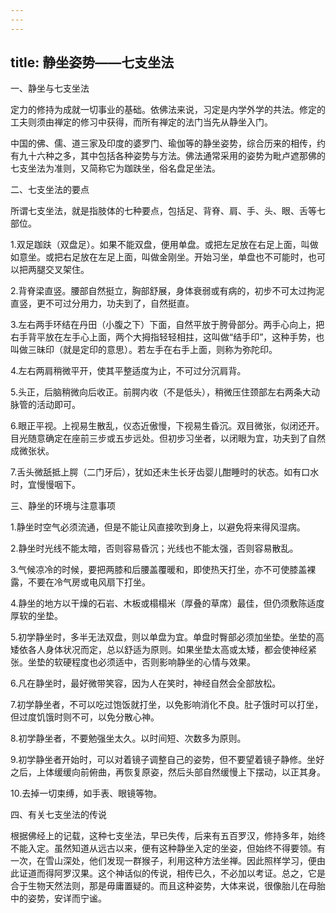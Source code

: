 ```yaml
---
---
---
```

title: 静坐姿势——七支坐法
---




一、静坐与七支坐法

定力的修持为成就一切事业的基础。依佛法来说，习定是内学外学的共法。修定的工夫则须由禅定的修习中获得，而所有禅定的法门当先从静坐入门。

中国的佛、儒、道三家及印度的婆罗门、瑜伽等的静坐姿势，综合历来的相传，约有九十六种之多，其中包括各种姿势与方法。佛法通常采用的姿势为毗卢遮那佛的七支坐法为准则，又简称它为跏趺坐，俗名盘足坐法。

二、七支坐法的要点

所谓七支坐法，就是指肢体的七种要点，包括足、背脊、肩、手、头、眼、舌等七部位。

1.双足跏趺（双盘足）。如果不能双盘，便用单盘。或把左足放在右足上面，叫做如意坐。或把右足放在左足上面，叫做金刚坐。开始习坐，单盘也不可能时，也可以把两腿交叉架住。

2.背脊梁直竖。腰部自然挺立，胸部舒展，身体衰弱或有病的，初步不可太过拘泥直竖，更不可过分用力，功夫到了，自然挺直。

3.左右两手环结在丹田（小腹之下）下面，自然平放于胯骨部分。两手心向上，把右手背平放在左手心上面，两个大拇指轻轻相拄，这叫做“结手印”，这种手势，也叫做三昧印（就是定印的意思）。若左手在右手上面，则称为弥陀印。

4.左右两肩稍微平开，使其平整适度为止，不可过分沉肩背。

5.头正，后脑稍微向后收正。前腭内收（不是低头），稍微压住颈部左右两条大动脉管的活动即可。

6.眼正平视。上视易生散乱，仪态近傲慢，下视易生昏沉。双目微张，似闭还开。目光随意确定在座前三步或五步远处。但初步习坐者，以闭眼为宜，功夫到了自然成微张状。

7.舌头微舐抵上腭（二门牙后），犹如还未生长牙齿婴儿酣睡时的状态。如有口水时，宜慢慢咽下。

三、静坐的环境与注意事项

1.静坐时空气必须流通，但是不能让风直接吹到身上，以避免将来得风湿病。

2.静坐时光线不能太暗，否则容易昏沉；光线也不能太强，否则容易散乱。

3.气候凉冷的时候，要把两膝和后腰盖覆暖和，即使热天打坐，亦不可使膝盖裸露，不要在冷气房或电风扇下打坐。

4.静坐的地方以干燥的石岩、木板或榻榻米（厚叠的草席）最佳，但仍须敷陈适度厚软的坐垫。

5.初学静坐时，多半无法双盘，则以单盘为宜。单盘时臀部必须加坐垫。坐垫的高矮依各人身体状况而定，总以舒适为原则。如果坐垫太高或太矮，都会使神经紧张。坐垫的软硬程度也必须适中，否则影响静坐的心情与效果。

6.凡在静坐时，最好微带笑容，因为人在笑时，神经自然会全部放松。

7.初学静坐者，不可以吃过饱饭就打坐，以免影响消化不良。肚子饿时可以打坐，但过度饥饿时则不可，以免分散心神。

8.初学静坐者，不要勉强坐太久。以时间短、次数多为原则。

9.初学静坐者开始时，可以对着镜子调整自己的姿势，但不要望着镜子静修。坐好之后，上体缓缓向前俯曲，再恢复原姿，然后头部自然缓慢上下摆动，以正其身。

10.去掉一切束缚，如手表、眼镜等物。

四、有关七支坐法的传说

根据佛经上的记载，这种七支坐法，早已失传，后来有五百罗汉，修持多年，始终不能入定。虽然知道从远古以来，便有这种静坐入定的坐姿，但始终不得要领。有一次，在雪山深处，他们发现一群猴子，利用这种方法坐禅。因此照样学习，便由此证道而得阿罗汉果。这个神话似的传说，相传已久，不必加以考证。总之，它是合于生物天然法则，那是毋庸置疑的。而且这种姿势，大体来说，很像胎儿在母胎中的姿势，安详而宁谧。